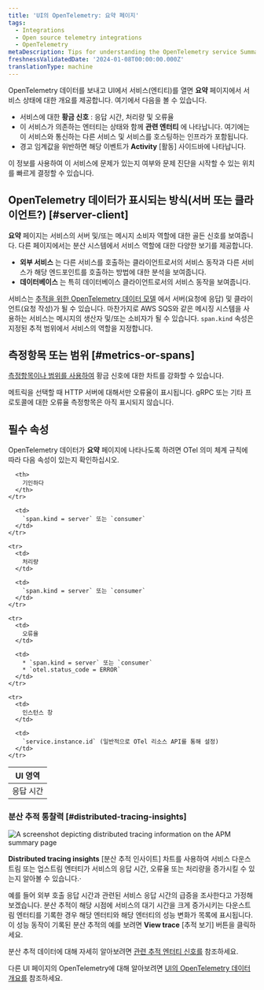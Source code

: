 ```yaml
---
title: 'UI의 OpenTelemetry: 요약 페이지'
tags:
  - Integrations
  - Open source telemetry integrations
  - OpenTelemetry
metaDescription: Tips for understanding the OpenTelemetry service Summary page in the New Relic UI
freshnessValidatedDate: '2024-01-08T00:00:00.000Z'
translationType: machine
---
```



OpenTelemetry 데이터를 보내고 UI에서 서비스(엔티티)를 열면 **요약** 페이지에서 서비스 상태에 대한 개요를 제공합니다. 여기에서 다음을 볼 수 있습니다.

* 서비스에 대한 **황금 신호** : 응답 시간, 처리량 및 오류율
* 이 서비스가 의존하는 엔터티는 상태와 함께 **관련 엔터티** 에 나타납니다. 여기에는 이 서비스와 통신하는 다른 서비스 및 서비스를 호스팅하는 인프라가 포함됩니다.
* 경고 임계값을 위반하면 해당 이벤트가 **Activity** \[활동] 사이드바에 나타납니다.

이 정보를 사용하여 이 서비스에 문제가 있는지 여부와 문제 진단을 시작할 수 있는 위치를 빠르게 결정할 수 있습니다.

## OpenTelemetry 데이터가 표시되는 방식(서버 또는 클라이언트?) [#server-client]

**요약** 페이지는 서비스의 서버 및/또는 메시지 소비자 역할에 대한 골든 신호를 보여줍니다. 다른 페이지에서는 분산 시스템에서 서비스 역할에 대한 다양한 보기를 제공합니다.

* **외부 서비스** 는 다른 서비스를 호출하는 클라이언트로서의 서비스 동작과 다른 서비스가 해당 엔드포인트를 호출하는 방법에 대한 분석을 보여줍니다.
* **데이터베이스** 는 특히 데이터베이스 클라이언트로서의 서비스 동작을 보여줍니다.

서비스는 [추적을 위한 OpenTelemetry 데이터 모델](https://github.com/open-telemetry/opentelemetry-specification/blob/main/specification/trace/semantic_conventions/) 에서 서버(요청에 응답) 및 클라이언트(요청 작성)가 될 수 있습니다. 마찬가지로 AWS SQS와 같은 메시징 시스템을 사용하는 서비스는 메시지의 생산자 및/또는 소비자가 될 수 있습니다. `span.kind` 속성은 지정된 추적 범위에서 서비스의 역할을 지정합니다.

## 측정항목 또는 범위 [#metrics-or-spans]

[측정항목이나 범위를 사용하여](/docs/more-integrations/open-source-telemetry-integrations/opentelemetry/view-your-data/opentelemetry-find-entities/#metric-span-toggle) 황금 신호에 대한 차트를 강화할 수 있습니다.

<Callout variant="important">
  메트릭을 선택할 때 HTTP 서버에 대해서만 오류율이 표시됩니다. gRPC 또는 기타 프로토콜에 대한 오류율 측정항목은 아직 표시되지 않습니다.
</Callout>

## 필수 속성

OpenTelemetry 데이터가 **요약** 페이지에 나타나도록 하려면 OTel 의미 체계 규칙에 따라 다음 속성이 있는지 확인하십시오.

<table>
  <thead>
    <tr>
      <th style={{ width: "200px" }}>
        UI 영역
      </th>

      <th>
        기인하다
      </th>
    </tr>
  </thead>

  <tbody>
    <tr>
      <td>
        응답 시간
      </td>

      <td>
        `span.kind = server` 또는 `consumer`
      </td>
    </tr>

    <tr>
      <td>
        처리량
      </td>

      <td>
        `span.kind = server` 또는 `consumer`
      </td>
    </tr>

    <tr>
      <td>
        오류율
      </td>

      <td>
        * `span.kind = server` 또는 `consumer`
        * `otel.status_code = ERROR`
      </td>
    </tr>

    <tr>
      <td>
        인스턴스 창
      </td>

      <td>
        `service.instance.id` (일반적으로 OTel 리소스 API를 통해 설정)
      </td>
    </tr>
  </tbody>
</table>

### 분산 추적 통찰력 [#distributed-tracing-insights]

<img
  title="distributed tracing in APM"
  alt="A screenshot depicting distributed tracing information on the APM summary page"
  src={apmDistributedTracingintheApmSummaryPage}
/>

**Distributed tracing insights** \[분산 추적 인사이트] 차트를 사용하여 서비스 다운스트림 또는 업스트림 엔터티가 서비스의 응답 시간, 오류율 또는 처리량을 증가시킬 수 있는지 알아볼 수 있습니다.·

예를 들어 외부 호출 응답 시간과 관련된 서비스 응답 시간의 급증을 조사한다고 가정해 보겠습니다. 분산 추적이 해당 시점에 서비스의 대기 시간을 크게 증가시키는 다운스트림 엔터티를 기록한 경우 해당 엔터티와 해당 엔터티의 성능 변화가 목록에 표시됩니다. 이 성능 동작이 기록된 분산 추적의 예를 보려면 **View trace** \[추적 보기] 버튼을 클릭하세요.

분산 추적 데이터에 대해 자세히 알아보려면 [관련 추적 엔터티 신호를](/docs/distributed-tracing/ui-data/related-trace-entity-signals/) 참조하세요.

다른 UI 페이지의 OpenTelemetry에 대해 알아보려면 [UI의 OpenTelemetry 데이터 개요를](/docs/more-integrations/open-source-telemetry-integrations/opentelemetry/view-your-data/opentelemetry-view-your-data) 참조하세요.